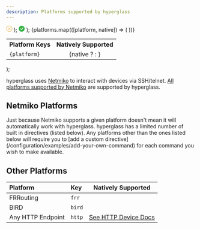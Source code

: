 ```yaml
---
description: Platforms supported by hyperglass
---
```



  <svg xmlns="http://www.w3.org/2000/svg" width="16" height="16" fill="#edae49" viewBox="0 0 16 16">
    <path d="M8 15A7 7 0 1 1 8 1a7 7 0 0 1 0 14zm0 1A8 8 0 1 0 8 0a8 8 0 0 0 0 16z" />
    <path d="M4.646 4.646a.5.5 0 0 1 .708 0L8 7.293l2.646-2.647a.5.5 0 0 1 .708.708L8.707 8l2.647 2.646a.5.5 0 0 1-.708.708L8 8.707l-2.646 2.647a.5.5 0 0 1-.708-.708L7.293 8 4.646 5.354a.5.5 0 0 1 0-.708z" />
  </svg>
);

  <svg xmlns="http://www.w3.org/2000/svg" width="16" height="16" fill="#35b246" viewBox="0 0 16 16">
    <path d="M16 8A8 8 0 1 1 0 8a8 8 0 0 1 16 0zm-3.97-3.03a.75.75 0 0 0-1.08.022L7.477 9.417 5.384 7.323a.75.75 0 0 0-1.06 1.06L6.97 11.03a.75.75 0 0 0 1.079-.02l3.992-4.99a.75.75 0 0 0-.01-1.05z" />
  </svg>
);

  <Table>
    <tbody>
      <Tr>
        <Th>Platform Keys</Th>
        <Th>Natively Supported</Th>
      </Tr>
      {platforms.map(([platform, native]) => (
        <Tr key={platform}>
          <Td>
            <Code>{platform}</Code>
          </Td>
          <Td align="center">{native ? <Supported /> : <NotSupported />}</Td>
        </Tr>
      ))}
    </tbody>
  </Table>
);

hyperglass uses [Netmiko](https://github.com/ktbyers/netmiko) to interact with devices via SSH/telnet. [All platforms supported by Netmiko](https://github.com/ktbyers/netmiko/blob/develop/PLATFORMS.md) are supported by hyperglass.

## Netmiko Platforms

<Callout type="info">
  Just because Netmiko supports a given platform doesn't mean it will automatically work with
  hyperglass. hyperglass has a limited number of built in directives (listed below). Any platforms
  other than the ones listed below will require you to [add a custom
  directive](/configuration/examples/add-your-own-command) for each command you wish to make
  available.
</Callout>

<br />

<Platforms />

## Other Platforms

| Platform          | Key    |                             Natively Supported                              |
| :---------------- | :----- | :-------------------------------------------------------------------------: |
| FRRouting         | `frr`  |                                <Supported/>                                 |
| BIRD              | `bird` |                                <Supported/>                                 |
| Any HTTP Endpoint | `http` | [See HTTP Device Docs](/configuration/reference/devices#http-configuration) |
